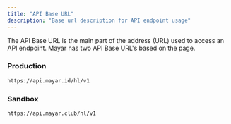 ```yaml
---
title: "API Base URL"
description: "Base url description for API endpoint usage"
---
```


The API Base URL is the main part of the address (URL) used to access an API endpoint. Mayar has two API Base URL's based on the page.

### Production

```bash
https://api.mayar.id/hl/v1
```

### Sandbox

```bash
https://api.mayar.club/hl/v1
```